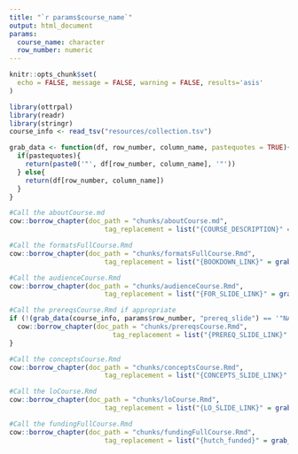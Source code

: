 ```yaml
---
title: "`r params$course_name`"
output: html_document
params:
  course_name: character
  row_number: numeric
---
```


```r
knitr::opts_chunk$set(
  echo = FALSE, message = FALSE, warning = FALSE, results='asis'
)
```

```r
library(ottrpal)
library(readr)
library(stringr)
course_info <- read_tsv("resources/collection.tsv")
```

```r
grab_data <- function(df, row_number, column_name, pastequotes = TRUE){
  if(pastequotes){
    return(paste0('"', df[row_number, column_name], '"'))
  } else{
    return(df[row_number, column_name])
  }
}
```

```r
#Call the aboutCourse.md
cow::borrow_chapter(doc_path = "chunks/aboutCourse.md",
                        tag_replacement = list("{COURSE_DESCRIPTION}" = grab_data(course_info, params$row_number, "description", pastequotes = FALSE), "{COURSE_CATEGORY}" = grab_data(course_info, params$row_number, "Category", pastequotes = FALSE)))
```

```r
#Call the formatsFullCourse.Rmd
cow::borrow_chapter(doc_path = "chunks/formatsFullCourse.Rmd",
                        tag_replacement = list("{BOOKDOWN_LINK}" = grab_data(course_info, params$row_number, "BookdownLink", pastequotes = FALSE), "{GITHUB_LINK}" =  grab_data(course_info, params$row_number, "GithubLink", pastequotes = FALSE), "{COURSERA_LINK}" = grab_data(course_info, params$row_number, "CourseraLink"), "{LEANPUB_LINK}" =  grab_data(course_info, params$row_number, "LeanpubLink")))
```

```r
#Call the audienceCourse.Rmd
cow::borrow_chapter(doc_path = "chunks/audienceCourse.Rmd",
                        tag_replacement = list("{FOR_SLIDE_LINK}" = grab_data(course_info, params$row_number, "for_slide"), "{COURSE_AUDIENCE}" = grab_data(course_info, params$row_number, "BroadAudience")))
```

```r
#Call the prereqsCourse.Rmd if appropriate
if (!(grab_data(course_info, params$row_number, "prereq_slide") == '"NA"')){
  cow::borrow_chapter(doc_path = "chunks/prereqsCourse.Rmd",
                          tag_replacement = list("{PREREQ_SLIDE_LINK}" = grab_data(course_info, params$row_number, "prereq_slide")))
}
```

```r
#Call the conceptsCourse.Rmd
cow::borrow_chapter(doc_path = "chunks/conceptsCourse.Rmd",
                        tag_replacement = list("{CONCEPTS_SLIDE_LINK}" = grab_data(course_info, params$row_number, "concepts_slide")))
```

```r
#Call the loCourse.Rmd
cow::borrow_chapter(doc_path = "chunks/loCourse.Rmd",
                        tag_replacement = list("{LO_SLIDE_LINK}" = grab_data(course_info, params$row_number, "lo_slide")))
```

```r
#Call the fundingFullCourse.Rmd
cow::borrow_chapter(doc_path = "chunks/fundingFullCourse.Rmd",
                        tag_replacement = list("{hutch_funded}" = grab_data(course_info, params$row_number, "hutch_funding", pastequotes = FALSE)))
```
